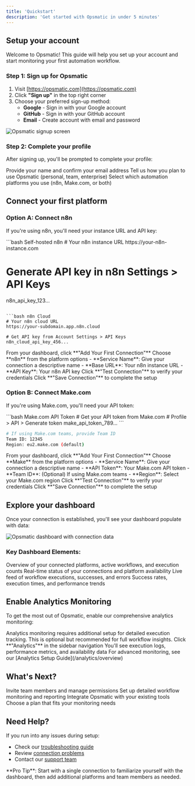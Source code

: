 ```yaml
---
title: 'Quickstart'
description: 'Get started with Opsmatic in under 5 minutes'
---
```


## Setup your account

Welcome to Opsmatic! This guide will help you set up your account and start monitoring your first automation workflow.

### Step 1: Sign up for Opsmatic

1. Visit [https://opsmatic.com](https://opsmatic.com)
2. Click **"Sign up"** in the top right corner
3. Choose your preferred sign-up method:
   - **Google** - Sign in with your Google account
   - **GitHub** - Sign in with your GitHub account  
   - **Email** - Create account with email and password

<Frame>
  <img src="/images/quickstart_0.jpeg" alt="Opsmatic signup screen" />
</Frame>

### Step 2: Complete your profile

After signing up, you'll be prompted to complete your profile:

<Steps>
  <Step title="Basic Information">
    Provide your name and confirm your email address
  </Step>
  <Step title="Use Case">
    Tell us how you plan to use Opsmatic (personal, team, enterprise)
  </Step>
  <Step title="Platform Selection">
    Select which automation platforms you use (n8n, Make.com, or both)
  </Step>
</Steps>

## Connect your first platform

### Option A: Connect n8n

If you're using n8n, you'll need your instance URL and API key:

<CodeGroup>
```bash Self-hosted n8n
# Your n8n instance URL
https://your-n8n-instance.com

# Generate API key in n8n Settings > API Keys
n8n_api_key_123...
```

```bash n8n Cloud
# Your n8n cloud URL  
https://your-subdomain.app.n8n.cloud

# Get API key from Account Settings > API Keys
n8n_cloud_api_key_456...
```
</CodeGroup>

<Steps>
  <Step title="Navigate to Connections">
    From your dashboard, click **"Add Your First Connection"**
  </Step>
  <Step title="Select n8n">
    Choose **n8n** from the platform options
  </Step>
  <Step title="Enter Connection Details">
    - **Service Name**: Give your connection a descriptive name
    - **Base URL**: Your n8n instance URL
    - **API Key**: Your n8n API key
  </Step>
  <Step title="Test Connection">
    Click **"Test Connection"** to verify your credentials
  </Step>
  <Step title="Save">
    Click **"Save Connection"** to complete the setup
  </Step>
</Steps>

### Option B: Connect Make.com

If you're using Make.com, you'll need your API token:

<CodeGroup>
```bash Make.com API Token
# Get your API token from Make.com
# Profile > API > Generate token
make_api_token_789...
```

```bash Team Setup (Optional)
# If using Make.com teams, provide Team ID
Team ID: 12345
Region: eu2.make.com (default)
```
</CodeGroup>

<Steps>
  <Step title="Navigate to Connections">
    From your dashboard, click **"Add Your First Connection"**
  </Step>
  <Step title="Select Make.com">
    Choose **Make** from the platform options
  </Step>
  <Step title="Enter Connection Details">
    - **Service Name**: Give your connection a descriptive name
    - **API Token**: Your Make.com API token
    - **Team ID**: (Optional) If using Make.com teams
    - **Region**: Select your Make.com region
  </Step>
  <Step title="Test Connection">
    Click **"Test Connection"** to verify your credentials
  </Step>
  <Step title="Save">
    Click **"Save Connection"** to complete the setup
  </Step>
</Steps>

## Explore your dashboard

Once your connection is established, you'll see your dashboard populate with data:

<Frame>
  <img src="/images/quickstart_1.jpeg" alt="Opsmatic dashboard with connection data" />
</Frame>

### Key Dashboard Elements:

<CardGroup cols={2}>
  <Card title="Connection Stats" icon="chart-bar">
    Overview of your connected platforms, active workflows, and execution counts
  </Card>
  <Card title="Health Monitoring" icon="heart-pulse">
    Real-time status of your connections and platform availability
  </Card>
  <Card title="Recent Activity" icon="clock">
    Live feed of workflow executions, successes, and errors
  </Card>
  <Card title="Performance Metrics" icon="gauge">
    Success rates, execution times, and performance trends
  </Card>
</CardGroup>

## Enable Analytics Monitoring

To get the most out of Opsmatic, enable our comprehensive analytics monitoring:

<Warning>
Analytics monitoring requires additional setup for detailed execution tracking. This is optional but recommended for full workflow insights.
</Warning>

<Steps>
  <Step title="Navigate to Analytics">
    Click **"Analytics"** in the sidebar navigation
  </Step>
  <Step title="View Available Data">
    You'll see execution logs, performance metrics, and availability data
  </Step>
  <Step title="Configure Monitoring">
    For advanced monitoring, see our [Analytics Setup Guide](/analytics/overview)
  </Step>
</Steps>

## What's Next?

<CardGroup cols={2}>
  <Card
    title="Set up Organizations"
    icon="users"
    href="/organizations/creating-organizations"
  >
    Invite team members and manage permissions
  </Card>
  <Card
    title="Configure Analytics"
    icon="chart-line"
    href="/analytics/overview"
  >
    Set up detailed workflow monitoring and reporting
  </Card>
  <Card
    title="API Integration"
    icon="code"
    href="/api-reference/introduction"
  >
    Integrate Opsmatic with your existing tools
  </Card>
  <Card
    title="Billing Setup"
    icon="credit-card"
    href="/billing/subscription-plans"
  >
    Choose a plan that fits your monitoring needs
  </Card>
</CardGroup>

## Need Help?

If you run into any issues during setup:

- Check our [troubleshooting guide](/troubleshooting/common-issues)
- Review [connection problems](/troubleshooting/connection-problems) 
- Contact our [support team](/troubleshooting/support)

<Info>
**Pro Tip**: Start with a single connection to familiarize yourself with the dashboard, then add additional platforms and team members as needed.
</Info>